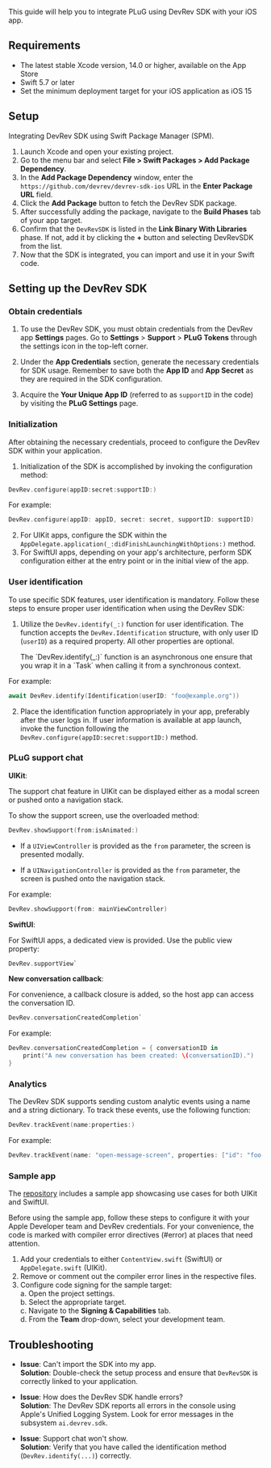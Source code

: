 This guide will help you to integrate PLuG using DevRev SDK with your iOS app.

## Requirements

- The latest stable Xcode version, 14.0 or higher, available on the App Store
- Swift 5.7 or later
- Set the minimum deployment target for your iOS application as iOS 15

## Setup

Integrating DevRev SDK using Swift Package Manager (SPM).

1. Launch Xcode and open your existing project.
2. Go to the menu bar and select **File > Swift Packages > Add Package Dependency**.
3. In the **Add Package Dependency** window, enter the `https://github.com/devrev/devrev-sdk-ios` URL in the **Enter Package URL** field.
4. Click the **Add Package** button to fetch the DevRev SDK package.
5. After successfully adding the package, navigate to the **Build Phases** tab of your app target.
6. Confirm that the `DevRevSDK` is listed in the **Link Binary With Libraries** phase. If not, add it by clicking the **+** button and selecting DevRevSDK from the list.
7. Now that the SDK is integrated, you can import and use it in your Swift code.

## Setting up the DevRev SDK

### Obtain credentials

1. To use the DevRev SDK, you must obtain credentials from the DevRev app **Settings** pages. Go to **Settings** > **Support** > **PLuG Tokens** through the settings icon in the top-left corner.

2. Under the **App Credentials** section, generate the necessary credentials for SDK usage. Remember to save both the **App ID** and **App Secret** as they are required in the SDK configuration.

3. Acquire the **Your Unique App ID** (referred to as `supportID` in the code) by visiting the **PLuG Settings** page.

### Initialization

After obtaining the necessary credentials, proceed to configure the DevRev SDK within your application.

1. Initialization of the SDK is accomplished by invoking the configuration method:

```swift
DevRev.configure(appID:secret:supportID:)
```

For example:

```swift
DevRev.configure(appID: appID, secret: secret, supportID: supportID)
```

2. For UIKit apps, configure the SDK within the `AppDelegate.application(_:didFinishLaunchingWithOptions:)` method.
3. For SwiftUI apps, depending on your app's architecture, perform SDK configuration either at the entry point or in the initial view of the app.

### User identification

To use specific SDK features, user identification is mandatory. Follow these steps to ensure proper user identification when using the DevRev SDK:

1. Utilize the `DevRev.identify(_:)` function for user identification.
The function accepts the `DevRev.Identification` structure, with only user ID (`userID`) as a required property. All other properties are optional.

	<Callout intent="note">
	The `DevRev.identify(_:)` function is an asynchronous one ensure that you wrap it in a `Task` when calling it from a synchronous context.
	</Callout>

For example:

```swift
await DevRev.identify(Identification(userID: "foo@example.org"))
```

2. Place the identification function appropriately in your app, preferably after the user logs in. If user information is available at app launch, invoke the function following the `DevRev.configure(appID:secret:supportID:)` method.

### PLuG support chat

**UIKit**:

The support chat feature in UIKit can be displayed either as a modal screen or pushed onto a navigation stack.

To show the support screen, use the overloaded method:

```swift
DevRev.showSupport(from:isAnimated:)
```

- If a `UIViewController` is provided as the `from` parameter, the screen is presented modally.

- If a `UINavigationController` is provided as the `from` parameter, the screen is pushed onto the navigation stack.

For example:

```swift
DevRev.showSupport(from: mainViewController)
```

**SwiftUI**:

For SwiftUI apps, a dedicated view is provided. Use the public view property:

```swift
DevRev.supportView`
```

**New conversation callback**:

For convenience, a callback closure is added, so the host app can access the conversation ID.

```swift
DevRev.conversationCreatedCompletion`
```

For example:

```swift
DevRev.conversationCreatedCompletion = { conversationID in
	print("A new conversation has been created: \(conversationID).")
}
```

### Analytics

The DevRev SDK supports sending custom analytic events using a name and a string dictionary.
To track these events, use the following function:
```swift
DevRev.trackEvent(name:properties:)
```

For example:

```swift
DevRev.trackEvent(name: "open-message-screen", properties: ["id": "foo-bar-1337"])
```

### Sample app

The [repository](https://github.com/devrev/devrev-sdk-ios) includes a sample app showcasing use cases for both UIKit and SwiftUI.

Before using the sample app, follow these steps to configure it with your Apple Developer team and DevRev credentials. For your convenience, the code is marked with compiler error directives (#error) at places that need attention.

1. Add your credentials to either `ContentView.swift` (SwiftUI) or `AppDelegate.swift` (UIKit).
2. Remove or comment out the compiler error lines in the respective files.
3. Configure code signing for the sample target:   
	a. Open the project settings.   
	b. Select the appropriate target.   
	c. Navigate to the **Signing & Capabilities** tab.   
	d. From the **Team** drop-down, select your development team.

## Troubleshooting

- **Issue**: Can't import the SDK into my app.   
	**Solution**: Double-check the setup process and ensure that `DevRevSDK` is correctly linked to your application.

- **Issue**: How does the DevRev SDK handle errors?   
	**Solution**: The DevRev SDK reports all errors in the console using Apple's Unified Logging System. Look for error messages in the subsystem `ai.devrev.sdk`.

- **Issue**: Support chat won't show.   
	**Solution**: Verify that you have called the identification method (`DevRev.identify(...)`) correctly.



